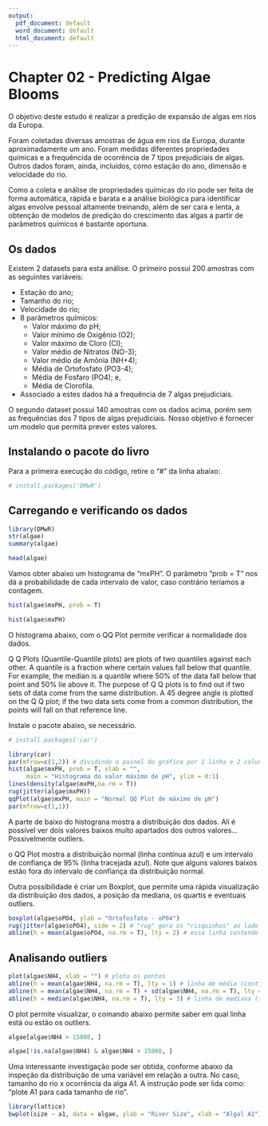 ```yaml
---
output:
  pdf_document: default
  word_document: default
  html_document: default
---
```

# Chapter 02 - Predicting Algae Blooms

O objetivo deste estudo é realizar a predição de expansão de algas em rios da Europa.

Foram coletadas diversas amostras de água em rios da Europa, durante aproximadamente um ano. Foram medidas diferentes propriedades químicas e a frequêncida de ocorrência de 7 tipos prejudiciais de algas. Outros dados foram, ainda, incluídos, como estação do ano, dimensão e velocidade do rio.

Como a coleta e análise de propriedades químicas do rio pode ser feita de forma automática, rápida e barata e a análise biológica para identificar algas envolve pessoal altamente treinando, além de ser cara e lenta, a obtenção de modelos de predição do crescimento das algas a partir de parâmetros químicos é bastante oportuna.

## Os dados

Existem 2 datasets para esta análise. O primeiro possui 200 amostras com as seguintes variáveis:

* Estação do ano;
* Tamanho do rio;
* Velocidade do rio;
* 8 parâmetros químicos:
  + Valor máximo do pH;
  + Valor mínimo de Oxigênio (O2);
  + Valor máximo de Cloro (Cl);
  + Valor médio de Nitratos (NO-3);
  + Valor médio de Amônia (NH+4);
  + Média de Ortofosfato (PO3-4);
  + Média de Fosfaro (PO4); e,
  + Média de Clorofila.
* Associado a estes dados há a frequência de 7 algas prejudiciais.

O segundo dataset possui 140 amostras com os dados acima, porém sem as frequências dos 7 tipos de algas prejudiciais. Nosso objetivo é fornecer um modelo que permita prever estes valores.

## Instalando o pacote do livro

Para a primeira execução do código, retire o "#" da linha abaixo:
```r
# install.packages('DMwR')

```
## Carregando e verificando os dados

```r
library(DMwR)
str(algae)
summary(algae)
```

```r
head(algae)
```

Vamos obter abaixo um histograma de "mxPH". O parâmetro "prob = T" nos dá a probabilidade de cada intervalo de valor, caso contrário teríamos a contagem. 

```r
hist(algae$mxPH, prob = T)
```
```r
hist(algae$mxPH)
```
O histograma abaixo, com o QQ Plot permite verificar a normalidade dos dados.

Q Q Plots (Quantile-Quantile plots) are plots of two quantiles against each other. A quantile is a fraction where certain values fall below that quantile. For example, the median is a quantile where 50% of the data fall below that point and 50% lie above it. The purpose of Q Q plots is to find out if two sets of data come from the same distribution. A 45 degree angle is plotted on the Q Q plot; if the two data sets come from a common distribution, the points will fall on that reference line.

Instale o pacote abaixo, se necessário.
```r
# install.packages('car')
```


```r
library(car)
par(mfrow=c(1,2)) # dividindo o painel do gráfico por 1 linha e 2 colunas
hist(algae$mxPH, prob = T, xlab = "",
     main = "Histograma do valor máximo de pH", ylim = 0:1)
lines(density(algae$mxPH,na.rm = T))
rug(jitter(algae$mxPH))
qqPlot(algae$mxPH, main = "Normal QQ Plot de máximo de pH")
par(mfrow=c(1,1))
```
A parte de baixo do histograna mostra a distribuição dos dados. Ali é possível ver dois valores baixos muito apartados dos outros valores... Possivelmente outliers.

o QQ Plot mostra a distribuição normal (linha contínua azul) e um intervalo de confiança de 95% (linha tracejada azul). Note que alguns valores baixos estão fora do intervalo de confiança da distribuição normal.

Outra possibilidade é criar um Boxplot, que permite uma rápida visualização da distribuição dos dados, a posição da mediana, os quartis e eventuais outliers.

```r
boxplot(algae$oPO4, ylab = "Ortofosfato - oP04")
rug(jitter(algae$oPO4), side = 2) # "rug" gera os "risquinhos" ao lado do gráfico, mostram o espalhamento dos dados; "jitter" melhora a visualização destes risquinhos, evitando a sobreposição deles; side = 2 é o eixo Y.
abline(h = mean(algae$oPO4, na.rm = T), lty = 2) # essa linha contendo a média permite a comparação com a mediana, no caso, o descasamento das duas mostra o efeito dos outliers na amostra.

```
## Analisando outliers

```r
plot(algae$NH4, xlab = "") # plota os pontos
abline(h = mean(algae$NH4, na.rm = T), lty = 1) # linha de média (contínua)
abline(h = mean(algae$NH4, na.rm = T) + sd(algae$NH4, na.rm = T), lty = 2) # linha de média + 1 desvio padrão (tracejado maior)
abline(h = median(algae$NH4, na.rm = T), lty = 3) # linha de mediana (tracejado menor)
```

O plot permite visualizar, o comando abaixo permite saber em qual linha está ou estão os outliers.

```r
algae[algae$NH4 > 15000, ]
```
```r
algae[!is.na(algae$NH4) & algae$NH4 > 15000, ]
```

Uma interessante investigação pode ser obtida, conforme abaixo da inspeção da distribuição de uma variável em relação a outra. No caso, tamanho do rio x ocorrência da alga A1. A instrução pode ser lida como: "plote A1 para cada tamanho de rio".

```r
library(lattice)
bwplot(size ~ a1, data = algae, ylab = "River Size", xlab = "Algal A1")
```



